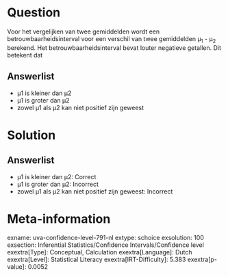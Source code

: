 Question
========

Voor het vergelijken van twee gemiddelden wordt een
betrouwbaarheidsinterval voor een verschil van twee gemiddelden μ~1~ -
μ~2~ berekend. Het betrouwbaarheidsinterval bevat louter negatieve
getallen. Dit betekent dat

Answerlist
----------

* μ1 is kleiner dan μ2
* μ1 is groter dan μ2
* zowel μ1 als μ2 kan niet positief zijn geweest

Solution
========

Answerlist
----------

* μ1 is kleiner dan μ2: Correct
* μ1 is groter dan μ2: Incorrect
* zowel μ1 als μ2 kan niet positief zijn geweest: Incorrect

Meta-information
================
exname: uva-confidence-level-791-nl
extype: schoice
exsolution: 100
exsection: Inferential Statistics/Confidence Intervals/Confidence level
exextra[Type]: Conceptual, Calculation
exextra[Language]: Dutch
exextra[Level]: Statistical Literacy
exextra[IRT-Difficulty]: 5.383
exextra[p-value]: 0.0052
